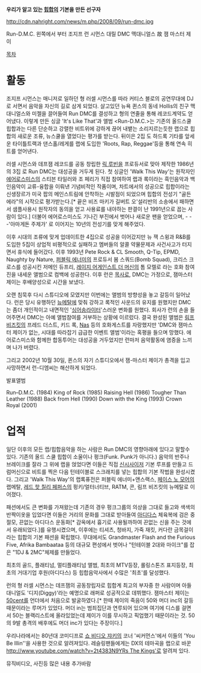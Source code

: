 '''우리가 알고 있는 [[힙합]]의 기본을 만든 선구자'''

http://cdn.nahright.com/news/m.php/2008/09/run-dmc.jpg

Run-D.M.C. 왼쪽에서 부터
조지프 런 시먼스
대릴 DMC 맥대니얼스
故 잼 마스터 제이

[[목차]]
= 활동 =
조지프 시먼스는 매니저로 일하던 형 러셀 시먼스를 따라 커티스 블로의 공연무대에 DJ로 서면서 음악을 자신의 길로 삼게 되었다. 살고있던 뉴욕 퀸스의 동네 Hollis의 친구 맥대니얼스와 미젤을 끌어들여 Run DMC를 결성하고 형의 연줄을 통해 레코드계약도 얻어냈다. 이렇게 만든 싱글 'It's Like That'과 앨범 <Run-D.M.C.>는 기존의 올드스쿨힙합과는 다른 단순하고 강렬한 비트위에 강하게 끊어 내뱉는 소리지르는듯한 랩으로 힙합의 새로운 조류, 뉴스쿨을 열었다는 평가를 받는다. 뒤이은 2집 <King Of Rock>도 하드록 기타를 앞세운 타이틀트랙과 댄스홀/레게를 랩에 도입한 'Roots, Rap, Reggae'등을 통해 연속 히트를 얻어낸다.

러셀 시먼스와 데프잼 레코드를 공동 창립한 [[릭 루빈]]을 프로듀서로 맞아 제작한 1986년의 3집 <Raising Hell>로 Run DMC는 대성공을 거두게 된다. 첫 싱글인 'Walk This Way'는 원작자인 [[에어로스미스]]의 스티븐 타일러와 조 페리가 직접 참여하여 랩과 록이라는 흑인음악과 백인음악이 교류-융합을 이뤄낸 기념비적인 작품이며, 차트에서의 성공으로 힙합이라는 신생장르가 미국 팝의 메인스트림에 안착하는 시발점이 되었으며 힙합의 전성기 "골든에라"의 시작으로 평가받는다.[* 끝은 비즈 마키가 길버트 오'설리반의 소송에서 패하면서 샘플사용시 원작자의 동의을 얻고 사용료를 내야하는 판결이 난 1991년으로 꼽는 사람이 있다.] 더불어 에어로스미스도 기나긴 부진에서 벗어나 새로운 팬을 얻었으며, <Permanent Vacation> - <Pump> - <Get A Grip> -'아마게돈 주제가' 로 이어지는 10년의 전성기를 맞게 해주었다.

이후 시대의 조류에 맞게 업데이트한 4집으로 성공을 이어갔지만 뉴 잭 스윙과 R&B를 도입한 5집이 상업적 비평적으로 실패하고 멤버들의 알콜 약물문제과 사건사고가 터지면서 휴식에 들어갔다. 이후 1993년 Pete Rock & CL Smooth, Q-Tip, EPMD, Naughty by Nature, [[퍼블릭 에너미]]의 프로듀서 봄 스쿼드(Bomb Squad), 크리스 크로스를 성공시킨 저메인 듀프리, [[레이지 어게인스트 더 머신]]의 톰 모렐로 라는 호화 참여진을 내세운 <Down With The King>앨범으로 컴백에 성공한다. 이후 런은 [[목사]]로, DMC는 가정으로, 잼마스터 제이는 후배양성으로 시간을 보냈다.

오랜 침묵후 다시 스튜디오에 모였지만 이번에는 앨범의 방향성을 놓고 갈등이 일어났다. 런은 당시 유행하던 [[뉴메탈]]에 맞춰 강하고 록적인 사운드의 유지를 원했지만 DMC는 좀더 개인적이고 내면적인 '[[싱어송라이터]]'스러운 변화를 원했다. 회사가 런의 손을 들어주면서 DMC는 아예 앨범참여를 거부하는 상황에 이르렀다. 결국 완성된 앨범은 [[림프 비즈킷]]의 프레드 더스트, 키드 록, [[Nas]] 등의 호화게스트를 자랑했지만 'DMC와 잼마스터 제이가 없는, 시대를 따라잡기 급급한 이벤트 앨범'이라는 혹평을 들으며 망했다. 에어로스미스와 함께한 합동투어는 대성공을 거두었지만 런마저 음악활동에 염증을 느끼며 나가 버렸다.

그리고 2002년 10월 30일, 퀸스의 자기 스튜디오에서 잼-마스터 제이가 총격을 입고 사망하면서 런-디엠씨는 해산하게 되었다.

발표앨범

Run–D.M.C. (1984)
King of Rock (1985)
Raising Hell (1986)
Tougher Than Leather (1988)
Back from Hell (1990)
Down with the King (1993)
Crown Royal (2001)

= 업적 =
일단 이후의 모든 랩/힙합음악을 하는 사람은 Run DMC의 영향아래에 있다고 말할수 있다. 기존의 올드 스쿨 힙합이 소울이나 펑크(Funk. Punk가 아니다.) 음악의 반주나 브레이크를 잘라 그 위에 랩을 얹었다면 이들은 직접 [[신시사이저]] 기본 루프를 만들고 드럼머신으로 비트를 찍은 다음 턴테이블로 스크래치를 넣는 힙합의 기본 작법을 완성시켰다. 그리고 'Walk This Way'의 랩록퓨전은 퍼블릭 에너미+앤스랙스, [[페이스 노 모어]]의 랩메탈, [[레드 핫 칠리 페퍼스]]의 펑키/얼터너티브, RATM, 콘, 림프 비즈킷의 뉴메탈로 이어졌다. 

패션에서도 큰 변화를 가져왔는데 기존의 경우 펑크그룹의 의상을 그대로 들고와 색색의 반짝이옷을 입었다면 이들은 거리의 문화를 그대로 받아들여 [[아디다스]] 체육복에 검은 중절모, 끈없는 아디다스 운동화[* 감옥에서 흉기로 사용될까하여 끈없는 신을 주는 것에서 유래되었다.]를 유행시켰으며, 이후에는 티셔츠, 청바지, 가죽 재킷, 커다란 금목걸이 라는 힙합의 기본 패션을 확립했다. 무대에서도 Grandmaster Flash and the Furious Five, Afrika Bambaataa 등의 대규모 편성에서 벗어나 "턴테이블 2대와 마이크"를 잡은 "1DJ & 2MC"체제를 만들었다.

최초의 골드, 플래티넘, 멀티플래티넘 앨범, 최초의 MTV등장, 롤링스톤즈 표지등장, 최초의 거대기업 후원(아디다스) 등 힙합음악사에서 수많은 '최초'를 달성했다.

런의 형 러셀 시먼스는 데프잼의 공동창립자로 힙합계 최고의 부자중 한 사람이며 아들 대니얼도 '디지(Diggy)'라는 예명으로 래퍼로 성공적으로 데뷔했다. 잼마스터 제이는 [[50cent]]를 언더에서 처음으로 발굴하였다.[* 한때 제이의 죽음이 50와 머더 inc의 갈등때문이라는 루머가 있었다. 머더 in는 범죄집단과 연루되어 있으며 여기에 디스를 걸면서 50는 블랙리스트에 올라있었는데 제이가 이를 무시하고 픽업했기 때문이라는 것. 50의 9발 총격의 배후에도 머더 inc가 있다는 주장이다.]

우리나라에서는 80년대 코미디프로 [[쇼 비디오 쟈키]]의 코너 '씨커먼스'에서 이들의 'You Be Illin''을 사용한 것으로 알려져있다. 레슬링팬들에게는 DX의 테마곡을 랩으로 바꾼 [[http://www.youtube.com/watch?v=2t4383N9YRs The Kings']]로 알려져 있다. 


뮤직비디오, 사진등 많은 내용 추가바람
